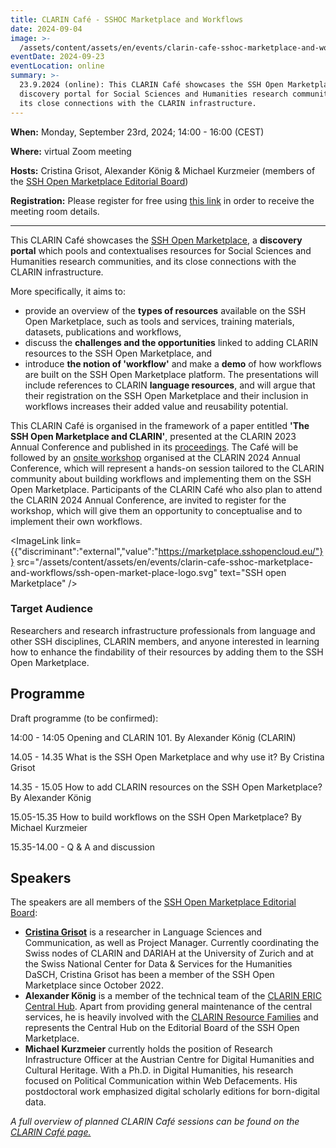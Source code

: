 ```yaml
---
title: CLARIN Café - SSHOC Marketplace and Workflows
date: 2024-09-04
image: >-
  /assets/content/assets/en/events/clarin-cafe-sshoc-marketplace-and-workflows/image.png
eventDate: 2024-09-23
eventLocation: online
summary: >-
  23.9.2024 (online): This CLARIN Café showcases the SSH Open Marketplace, a
  discovery portal for Social Sciences and Humanities research communities, and
  its close connections with the CLARIN infrastructure.
---
```

**When:** Monday, September 23rd, 2024; 14:00 - 16:00 (CEST)

**Where:** virtual Zoom meeting

**Hosts:** Cristina Grisot, Alexander König & Michael Kurzmeier (members of the [SSH Open Marketplace Editorial Board](https://www.dariah.eu/2022/11/14/whos-behind-the-ssh-open-marketplace-a-sneak-preview-of-the-new-members-in-the-ssh-open-marketplace-editorial-board/))

**Registration:** Please register for free using [this link](https://forms.gle/yiiCbLYotpjZRVsy5) in order to receive the meeting room details.

---

This CLARIN Café showcases the [SSH Open Marketplace](https://marketplace.sshopencloud.eu/), a **discovery portal** which pools and contextualises resources for Social Sciences and Humanities research communities, and its close connections with the CLARIN infrastructure.

More specifically, it aims to:

- provide an overview of the **types of resources** available on the SSH Open Marketplace, such as tools and services, training materials, datasets, publications and workflows,
- discuss the **challenges and the opportunities** linked to adding CLARIN resources to the SSH Open Marketplace, and
- introduce **the notion of 'workflow'** and make a **demo** of how workflows are built on the SSH Open Marketplace platform. The presentations will include references to CLARIN **language resources**, and will argue that their registration on the SSH Open Marketplace and their inclusion in workflows increases their added value and reusability potential.

This CLARIN Café is organised in the framework of a paper entitled **'The SSH Open Marketplace and CLARIN'**, presented at the CLARIN 2023 Annual Conference and published in its [proceedings](https://office.clarin.eu/v/CE-2023-2328_CLARIN2023_ConferenceProceedings.pdf). The Café will be followed by an [onsite workshop](https://www.clarin.eu/event/2024/creating-clarin-workflow-ssh-open-marketplace-clarin2024) organised at the CLARIN 2024 Annual Conference, which will represent a hands-on session tailored to the CLARIN community about building workflows and implementing them on the SSH Open Marketplace. Participants of the CLARIN Café who also plan to attend the CLARIN 2024 Annual Conference, are invited to register for the workshop, which will give them an opportunity to conceptualise and to implement their own workflows.

<ImageLink link={{"discriminant":"external","value":"https://marketplace.sshopencloud.eu/"}} src="/assets/content/assets/en/events/clarin-cafe-sshoc-marketplace-and-workflows/ssh-open-market-place-logo.svg" text="SSH open Marketplace" />

### Target Audience

Researchers and research infrastructure professionals from language and other SSH disciplines, CLARIN members, and anyone interested in learning how to enhance the findability of their resources by adding them to the SSH Open Marketplace.

## **Programme**

Draft programme (to be confirmed):

14:00 - 14:05 Opening and CLARIN 101. By Alexander König (CLARIN)

14.05 - 14.35 What is the SSH Open Marketplace and why use it? By Cristina Grisot

14.35 - 15.05 How to add CLARIN resources on the SSH Open Marketplace? By Alexander König

15.05-15.35 How to build workflows on the SSH Open Marketplace? By Michael Kurzmeier

15.35-14.00 - Q & A and discussion

## Speakers

The speakers are all members of the [SSH Open Marketplace Editorial Board](https://www.dariah.eu/2022/11/14/whos-behind-the-ssh-open-marketplace-a-sneak-preview-of-the-new-members-in-the-ssh-open-marketplace-editorial-board/):

* [**Cristina Grisot**](https://cristinagrisot.com/) is a researcher in Language Sciences and Communication, as well as Project Manager. Currently coordinating the Swiss nodes of CLARIN and DARIAH at the University of Zurich and at the Swiss National Center for Data & Services for the Humanities DaSCH, Cristina Grisot has been a member of the SSH Open Marketplace since October 2022.
* **Alexander König** is a member of the technical team of the [CLARIN ERIC Central Hub](https://www.clarin.eu/governance/clarin-office). Apart from providing general maintenance of the central services, he is heavily involved with the [CLARIN Resource Families](https://www.clarin.eu/resource-families) and represents the Central Hub on the Editorial Board of the SSH Open Marketplace.
* **Michael Kurzmeier** currently holds the position of Research Infrastructure Officer at the Austrian Centre for Digital Humanities and Cultural Heritage. With a Ph.D. in Digital Humanities, his research focused on Political Communication within Web Defacements. His postdoctoral work emphasized digital scholarly editions for born-digital data.

*A full overview of planned CLARIN Café sessions can be found on the [CLARIN Café page.](https://www.clarin.eu/content/clarin-cafe)*
